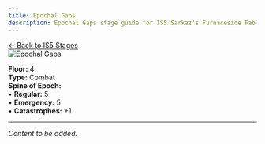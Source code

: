 ```yaml
---
title: Epochal Gaps
description: Epochal Gaps stage guide for IS5 Sarkaz's Furnaceside Fables
---
```


<div class="back-button-container">
  <a href="/is5-sarkaz/stages/" class="back-button">
    <span class="back-arrow">←</span>
    <span class="back-text">Back to IS5 Stages</span>
  </a>
</div>


<img src="/stages/is5/epochal-gaps.png" alt="Epochal Gaps" />

**Floor:** 4  
**Type:** Combat  
**Spine of Epoch:**<br />
• **Regular:** 5<br />
• **Emergency:** 5<br />
• **Catastrophes:** +1

---


*Content to be added.*
